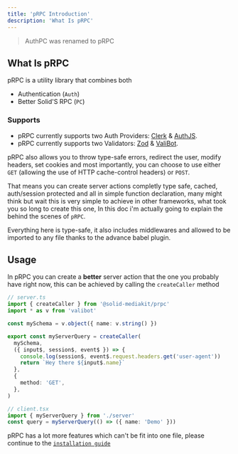 ```yaml
---
title: 'pRPC Introduction'
description: 'What Is pRPC'
---
```


> AuthPC was renamed to pRPC

## What Is pRPC

pRPC is a utility library that combines both

- Authentication (`Auth`)
- Better Solid'S RPC (`PC`)

### Supports

- pRPC currently supports two Auth Providers: [Clerk](https://clerk.com/) & [AuthJS](https://authjs.dev/).
- pRPC currently supports two Validators: [Zod](https://zod.dev/) & [ValiBot](https://valibot.dev/).

pRPC also allows you to throw type-safe errors, redirect the user, modify headers, set cookies and most importantly, you can choose to use either `GET` (allowing the use of HTTP cache-control headers) or `POST`.

That means you can create server actions completly type safe, cached, auth/session protected and all in simple function declaration, many might think but wait this is very simple to achieve in other frameworks, what took you so long to create this one, In this doc i'm actually going to explain the behind the scenes of `pRPC`.

Everything here is type-safe, it also includes middlewares and allowed to be imported to any file thanks to the advance babel plugin.

## Usage

In pRPC you can create a **better** server action that the one you probably have right now, this can be achieved by calling the `createCaller` method

```ts
// server.ts
import { createCaller } from '@solid-mediakit/prpc'
import * as v from 'valibot'

const mySchema = v.object({ name: v.string() })

export const myServerQuery = createCaller(
  mySchema,
  ({ input$, session$, event$ }) => {
    console.log(session$, event$.request.headers.get('user-agent'))
    return `Hey there ${input$.name}`
  },
  {
    method: 'GET',
  },
)

// client.tsx
import { myServerQuery } from './server'
const query = myServerQuery(() => ({ name: 'Demo' }))
```

pRPC has a lot more features which can't be fit into one file, please continue to the [`installation guide`](/prpc/install)
